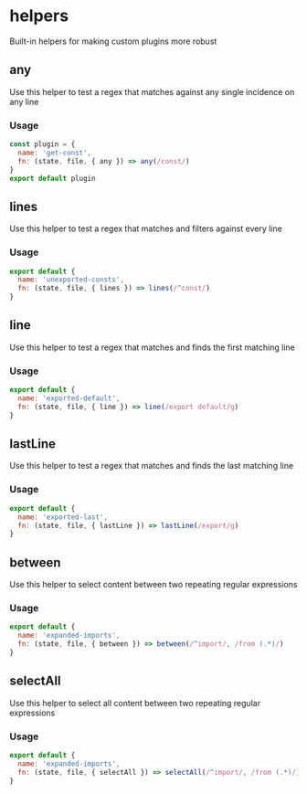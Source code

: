 # helpers

Built-in helpers for making custom plugins more robust



## any
Use this helper to test a regex that matches against any single incidence on any line
### Usage
```js
const plugin = {
  name: 'get-const',
  fn: (state, file, { any }) => any(/const/)
}
export default plugin
```

## lines
Use this helper to test a regex that matches and filters against every line
### Usage
```js
export default {
  name: 'unexported-consts',
  fn: (state, file, { lines }) => lines(/^const/)
}
```

## line
Use this helper to test a regex that matches and finds the first matching line
### Usage
```js
export default {
  name: 'exported-default',
  fn: (state, file, { line }) => line(/export default/g)
}
```

## lastLine
Use this helper to test a regex that matches and finds the last matching line
### Usage
```js
export default {
  name: 'exported-last',
  fn: (state, file, { lastLine }) => lastLine(/export/g)
}
```

## between
Use this helper to select content between two repeating regular expressions
### Usage
```js
export default {
  name: 'expanded-imports',
  fn: (state, file, { between }) => between(/^import/, /from (.*)/)
}
```

## selectAll
Use this helper to select all content between two repeating regular expressions
### Usage
```js
export default {
  name: 'expanded-imports',
  fn: (state, file, { selectAll }) => selectAll(/^import/, /from (.*)/)
}
```